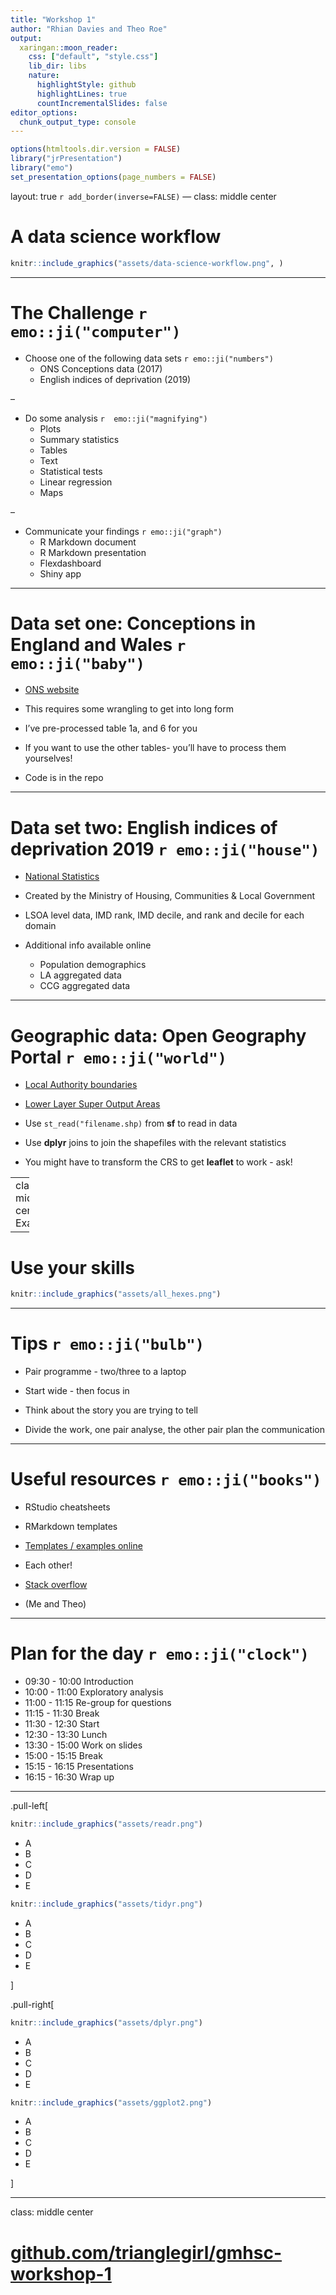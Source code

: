 ```yaml
---
title: "Workshop 1"
author: "Rhian Davies and Theo Roe" 
output:
  xaringan::moon_reader:
    css: ["default", "style.css"]
    lib_dir: libs
    nature:
      highlightStyle: github
      highlightLines: true
      countIncrementalSlides: false
editor_options: 
  chunk_output_type: console
---
```


```r
options(htmltools.dir.version = FALSE)
library("jrPresentation")
library("emo")
set_presentation_options(page_numbers = FALSE)
```


layout: true
`r add_border(inverse=FALSE)`
---
class: middle center

# A data science workflow

```r
knitr::include_graphics("assets/data-science-workflow.png", )
```

---

# The Challenge `r emo::ji("computer")`

* Choose one of the following data sets `r emo::ji("numbers")`
    * ONS Conceptions data (2017)
    * English indices of deprivation (2019)

--

* Do some analysis `r  emo::ji("magnifying")`
    * Plots
    * Summary statistics
    * Tables
    * Text
    * Statistical tests
    * Linear regression
    * Maps

--

* Communicate your findings `r emo::ji("graph")`
    * R Markdown document
    * R Markdown presentation
    * Flexdashboard
    * Shiny app

---

# Data set one: Conceptions in England and Wales `r emo::ji("baby")`

* [ONS website](https://www.ons.gov.uk/peoplepopulationandcommunity/birthsdeathsandmarriages/conceptionandfertilityrates/datasets/conceptionstatisticsenglandandwalesreferencetables)

* This requires some wrangling to get into long form

* I've pre-processed table 1a, and 6 for you

* If you want to use the other tables- you'll have to process them yourselves!

* Code is in the repo

---

# Data set two: English indices of deprivation 2019 `r emo::ji("house")`

* [National Statistics](https://www.gov.uk/government/statistics/english-indices-of-deprivation-2019)

* Created by the Ministry of Housing, Communities & Local Government

* LSOA level data, IMD rank, IMD decile, and rank and decile for each domain

* Additional info available online
    * Population demographics
    * LA aggregated data
    * CCG aggregated data

---

# Geographic data: Open Geography Portal `r emo::ji("world")`

* [Local Authority boundaries](https://geoportal.statistics.gov.uk/datasets/local-authority-districts-december-2019-boundaries-uk-bfc)

* [Lower Layer Super Output Areas](https://geoportal.statistics.gov.uk/datasets/lower-layer-super-output-areas-december-2011-boundaries-ew-bsc?geometry=-13.162%2C52.284%2C7.767%2C54.575)

* Use `st_read("filename.shp)` from **sf** to read in data

* Use **dplyr** joins to join the shapefiles with the relevant statistics

* You might have to transform the CRS to get **leaflet** to work - ask!

---
class: middle, center
# Examples

---

# Use your skills

```r
knitr::include_graphics("assets/all_hexes.png")
```

---

# Tips `r emo::ji("bulb")`

* Pair programme - two/three to a laptop

* Start wide - then focus in

* Think about the story you are trying to tell

* Divide the work, one pair analyse, the other pair plan the communication

---

# Useful resources  `r emo::ji("books")`

* RStudio cheatsheets 

* RMarkdown templates

* [Templates / examples online](https://shiny.rstudio.com/gallery/)

* Each other!

* [Stack overflow](https://stackoverflow.com/questions/tagged/r?tab=Newest)

* (Me and Theo)

---

# Plan for the day `r emo::ji("clock")`

* 09:30 - 10:00 Introduction
* 10:00 - 11:00 Exploratory analysis
* 11:00 - 11:15 Re-group for questions
* 11:15 - 11:30 Break
* 11:30 - 12:30 Start 
* 12:30 - 13:30 Lunch
* 13:30 - 15:00 Work on slides
* 15:00 - 15:15 Break
* 15:15 - 16:15 Presentations
* 16:15 - 16:30 Wrap up

---


.pull-left[

```r
knitr::include_graphics("assets/readr.png")
```

* A
* B
* C
* D
* E


```r
knitr::include_graphics("assets/tidyr.png")
```

* A
* B
* C
* D
* E


]

.pull-right[


```r
knitr::include_graphics("assets/dplyr.png")
```


* A
* B
* C
* D
* E


```r
knitr::include_graphics("assets/ggplot2.png")
```


* A
* B
* C
* D
* E


]

---
class: middle center


# [github.com/trianglegirl/gmhsc-workshop-1](https://github.com/trianglegirl/gmhsc-workshop-1)

